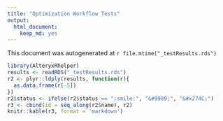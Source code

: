 ```yaml
---
title: "Optimization Workflow Tests"
output: 
  html_document: 
    keep_md: yes
---
```


This document was autogenerated at `r file.mtime("_testResults.rds")`

```r
library(AlteryxRhelper)
results <- readRDS("_testResults.rds")
r2 <- plyr::ldply(results, function(r){
  as.data.frame(r[-5])
})
r2$status <- ifelse(r2$status == ":smile:", "&#9989;", "&#x274C;")
r3 <- cbind(id = seq_along(r2$name), r2)
knitr::kable(r3, format = 'markdown')
```
